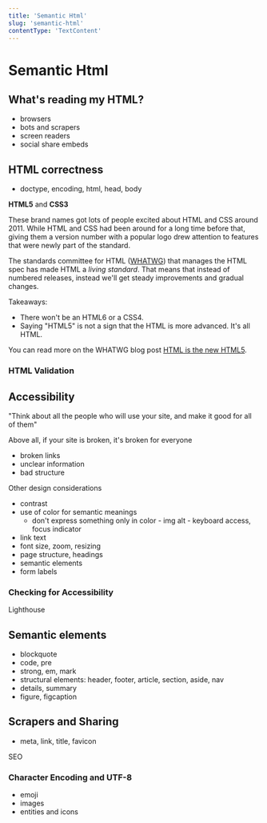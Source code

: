 ```yaml
---
title: 'Semantic Html'
slug: 'semantic-html'
contentType: 'TextContent'
---
```


# Semantic Html

## What's reading my HTML?

- browsers
- bots and scrapers
- screen readers
- social share embeds

## HTML correctness

- doctype, encoding, html, head, body

<Info>

**HTML5** and **CSS3**

These brand names got lots of people excited about HTML and CSS around 2011. While HTML and CSS had
been around for a long time before that, giving them a version number with a popular logo drew
attention to features that were newly part of the standard.

The standards committee for HTML ([WHATWG](https://whatwg.org/)) that manages the HTML spec has made
HTML a _living standard_. That means that instead of numbered releases, instead we'll get steady
improvements and gradual changes.

Takeaways:

- There won't be an HTML6 or a CSS4.
- Saying "HTML5" is not a sign that the HTML is more advanced. It's all HTML.

You can read more on the WHATWG blog post
[HTML is the new HTML5](https://blog.whatwg.org/html-is-the-new-html5).

</Info>

### HTML Validation

## Accessibility

"Think about all the people who will use your site, and make it good for all of them"

Above all, if your site is broken, it's broken for everyone

- broken links
- unclear information
- bad structure

Other design considerations

- contrast
- use of color for semantic meanings
  - don't express something only in color - img alt - keyboard access, focus indicator
- link text
- font size, zoom, resizing
- page structure, headings
- semantic elements
- form labels

### Checking for Accessibility

Lighthouse

## Semantic elements

- blockquote
- code, pre
- strong, em, mark
- structural elements: header, footer, article, section, aside, nav
- details, summary
- figure, figcaption

## Scrapers and Sharing

- meta, link, title, favicon

<Info>

SEO

</Info>

### Character Encoding and UTF-8

- emoji
- images
- entities and icons
